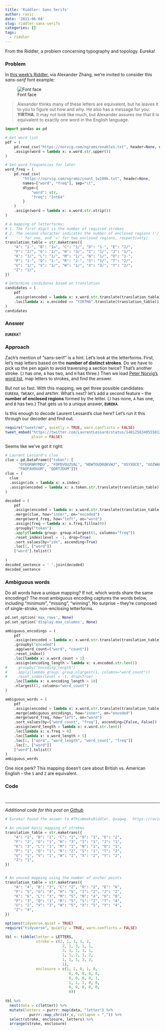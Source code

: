 ```yaml
---
title: 'Riddler: Sans Serifs'
author: ravic
date: '2021-06-04'
slug: riddler-sans-serifs
categories: []
tags:
  - riddler
---
```


[riddler-problem]: https://fivethirtyeight.com/features/can-you-decipher-the-secret-message/
[norvig-word-list]: https://norvig.com/ngrams/enable1.txt
[norvig-word-freq]: https://norvig.com/ngrams/count_1w100k.txt
[harking]: https://en.wikipedia.org/wiki/HARKing

From the Riddler, a problem concerning typography and topology. Eureka!

<!--more-->
<script src="/rmarkdown-libs/twitter-widget/widgets.js"></script>




### Problem

In [this week's Riddler][riddler-problem], via Alexander Zhang, we're invited to consider this *sans-serif* font example:  

![Font face](https://fivethirtyeight.com/wp-content/uploads/2021/06/Screen-Shot-2021-05-31-at-6.53.29-PM.png?w=700)

> Alexander thinks many of these letters are equivalent, but he leaves it to you to figure out how and why. He also has a message for you: **YIRTHA**. It may not look like much, but Alexander assures me that it is equivalent to exactly one word in the English language.

```python
import pandas as pd

# Get word list
pdf = (
    pd.read_csv("https://norvig.com/ngrams/enable1.txt", header=None, names=["word"])
    .assign(word = lambda x: x.word.str.upper())
)

# Get word frequencies for later
word_freq = (
    pd.read_csv(
        "https://norvig.com/ngrams/count_1w100k.txt", header=None, 
        names=["word", "freq"], sep="\t", 
        dtype={
            "word": str,
            "freq": "Int64"
        }
    )
    .assign(word = lambda x: x.word.str.strip())
)
```


```python
# A mapping of letterforms:
# 1. The first digit is the number of required strokes
# 2. The second character indicates the number of enclosed regions ('/' for zero,
#    '-' for one, and '=' for two enclosed regions, respectively).
translation_table = str.maketrans({
    "A": "2-", "B": "1=", "C": "1/", "D": "1-", "E": "2/",
    "F": "2/", "G": "1/", "H": "3/", "I": "1/", "J": "1/",
    "K": "3/", "L": "1/", "M": "1/", "N": "1/", "O": "1-",
    "P": "1-", "Q": "1-", "R": "2-", "S": "1/", "T": "2/",
    "U": "1/", "V": "1/", "W": "1/", "X": "3/", "Y": "2/",
    "Z": "1/",
})

# Determine candidates based on translation
candidates = (
    pdf
    .assign(encoded = lambda x: x.word.str.translate(translation_table))
    .loc[lambda x: x.encoded == "YIRTHA".translate(translation_table)]
)
candidates
```


### Answer

**`EUREKA`**!!


### Approach

Zach's mention of "sans-serif" is a hint. Let's look  at the letterforms. First, let's map letters based on the **number of distinct strokes**. Do we have to pick up the pen again to avoid traversing a section twice? That's another stroke. (`J` has one, `A` has two, and `H` has three.)  Then we load [Peter Norvig's word list][norvig-word-list], map letters to strokes, and find the answer. 

But not so fast. With this mapping, we get three possible candidates: `EUREKA`, `TWEAKY`, and `APATHY`. What's next? let's add a second feature -- the **number of enclosed regions** formed by the letter. (`J` has none, `A` has one, and `B` has two.) That gets us to a unique answer, **`EUREKA`**. 

Is this enough to decode Laurent Lessard's clue here? Let's run it this through our decoder and find out.

```r
require("tweetrmd", quietly = TRUE, warn.conflicts = FALSE)
tweet_embed("https://twitter.com/LaurentLessard/status/1401256340555812870",
            plain = FALSE)
```


Seems like we've got it right:  

```python
# Laurent Lessard's clue
clue = pd.DataFrame({"token": [
      "OYEORNRYMDU", "FOPDVOUZVAL", "HDWTOUDRQKVWJ", "USYXOCE", "GOZWAQMJZM", 
      "PADFAUOGGM", "QDRTZDUM"]})
clue = (
  clue
  .assign(idx = lambda x: x.index)
  .assign(encoded = lambda x: x.token.str.translate(translation_table))
)

decoded = (
    pdf
    .assign(encoded = lambda x: x.word.str.translate(translation_table))
    .merge(clue, how="inner", on="encoded")
    .merge(word_freq, how="left", on="word")
    .assign(freq = lambda x: x.freq.fillna(0))
    .groupby("token")
    .apply(lambda group: group.nlargest(1, columns="freq"))
    .reset_index(level = -1, drop=True)
    .sort_values(by="idx", ascending=True)
    .loc[:, ["word"]]
    ["word"].tolist()
    
)
decoded_sentence = ' '.join(decoded)
decoded_sentence
```







### Ambiguous words

Do all words have a unique mapping? If not, which words share the same encodings? The most ambiguous encoding captures the words below, including "minimum", "missing", "winning". No surprise -- they're composed of single-stroke, non-enclosing letterforms. 

```python
pd.set_option('max_rows', None) 
pd.set_option('display.max_columns', None)

ambiguous_encodings = (
    pdf
    .assign(encoded = lambda x: x.word.str.translate(translation_table))
    .groupby("encoded")
    .agg(word_count=("word", "count"))
    .reset_index()
    .loc[lambda x: x.word_count > 1]
    .assign(encoding_length = lambda x: x.encoded.str.len())
#    .groupby("encoding_length")
#    .apply(lambda group: group.nlargest(1, columns="word_count"))
#    .reset_index(level = -1, drop=True)
    .loc[lambda x: x.encoding_length > 10]    
    .nlargest(1, columns="word_count")
)

ambiguous_words = (
    pdf
    .assign(encoded = lambda x: x.word.str.translate(translation_table))
    .merge(ambiguous_encodings, how="inner", on="encoded")
    .merge(word_freq, how="left", on="word")
    .sort_values(by=["word_count", "freq"], ascending=[False, False])
    .assign(word_length = lambda x: x.word.str.len())
    .loc[lambda x: x.freq > 0]
    .loc[lambda x: x.word_length > 5]
    .loc[:, ["word", "word_length", "word_count", "freq"]]
    .loc[:, ["word"]]
    ["word"].tolist()
)
ambiguous_words
```

One nice perk? This mapping doesn't care about British vs. American English -- the `S` and `Z` are equivalent.






### Code 


```python
```
```python
```

***

*Additional code for this post on [Github](https://github.com/ravichandrasekaran/ravic_/blob/master/content/post/riddler/2021-06-04-riddler-sans-serifs.Rmd)*


<!--Appendix-->

```r
# Eureka! Found the answer to #ThisWeeksRiddler, @xaqwg.  https://ravic.netlify.app/post/riddler/riddler-sans-serifs/
```

```python

# An unused basic mapping of strokes
translation_table = str.maketrans({
    "A": "2", "B": "1", "C": "1", "D": "1", "E": "2",
    "F": "2", "G": "1", "H": "3", "I": "1", "J": "1",
    "K": "3", "L": "1", "M": "1", "N": "1", "O": "1",
    "P": "1", "Q": "1", "R": "2", "S": "1", "T": "2",
    "U": "1", "V": "1", "W": "1", "X": "2", "Y": "2",
    "Z": "1",
})


# An unused mapping using the number of anchor points
translation_table = str.maketrans({
    "A": "4", "B": "3", "C": "2", "D": "2", "E": "6",
    "F": "5", "G": "4", "H": "5", "I": "2", "J": "2",
    "K": "6", "L": "3", "M": "5", "N": "4", "O": "0",
    "P": "3", "Q": "1", "R": "5", "S": "2", "T": "4",
    "U": "2", "V": "3", "W": "5", "X": "5", "Y": "4",
    "Z": "4",
})
```

<!--img src="/riddler/2021-06-04-riddler-sans-serifs_files/eureka-6884380.png" alt="Light bulb with Eureka text"-->



```r
options(tidyverse.quiet = TRUE)
require("tidyverse", quietly = TRUE, warn.conflicts = FALSE)

tbl <- tibble(letter = LETTERS,
              stroke = c(2, 1, 1, 1, 2, 
                          2, 1, 3, 1, 1, 
                          3, 1, 1, 1, 1, 
                          1, 1, 2, 1, 2, 
                          1, 1, 1, 3, 2, 
                          1),
              enclosure = c(1, 2, 0, 1, 0, 
                             0, 0, 0, 0, 0,
                             0, 0, 0, 0, 1,
                             1, 1, 1, 0, 0, 
                             0, 0, 0, 0, 0,
                             0))
              
tbl %>% 
  nest(data = c(letter)) %>% 
  mutate(letters = purrr::map(data, "letter") %>% 
           purrr::map_chr(str_c, collapse = ",")) %>%
  select(stroke, enclosure, letters) %>%
  arrange(stroke, enclosure)
```



